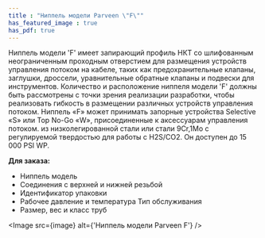 ```yaml
---
title : "Ниппель модели Parveen \"F\""
has_featured_image : true
has_pdf: true
---
```


Ниппель модели 'F' имеет запирающий профиль НКТ со шлифованным неограниченным проходным отверстием для размещения устройств управления потоком на кабеле, таких как предохранительные клапаны, заглушки, дроссели, уравнительные обратные клапаны и подвески для инструментов. Количество и расположение ниппеля модели 'F' должны быть рассмотрены с точки зрения реализации разработки, чтобы реализовать гибкость в размещении различных устройств управления потоком. Ниппель «F» может принимать запорные устройства Selective «S» или Top No-Go «W», присоединенные к аксессуарам управления потоком. из низколегированной стали или стали 9Cr,1Mo с регулируемой твердостью для работы с H2S/CO2. Он доступен до 15 000 PSI WP.

**Для заказа:**

* Ниппель модель
* Соединения с верхней и нижней резьбой
* Идентификатор упаковки
* Рабочее давление и температура Тип обслуживания
* Размер, вес и класс труб



<Image src={image} alt={'Ниппель модели Parveen F'} />